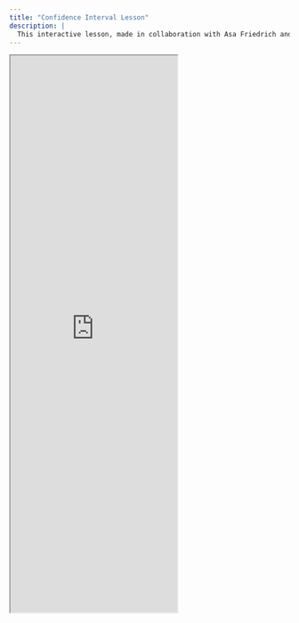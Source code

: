 ```yaml
---
title: "Confidence Interval Lesson"
description: |
  This interactive lesson, made in collaboration with Asa Friedrich and Devin Halliburton, is mean to help readers understand the statistical concept of confidence intervals.
---
```

<iframe src="https://abby-flynt.shinyapps.io/Asa-Devin-Logan-SP24/" class="l-screen-inset shaded" height="1000px"></iframe>